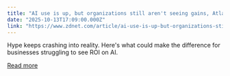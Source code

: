 ```yaml
---
title: "AI use is up, but organizations still aren't seeing gains, Atlassian study finds"
date: "2025-10-13T17:09:00.000Z"
link: "https://www.zdnet.com/article/ai-use-is-up-but-organizations-still-arent-seeing-gains-atlassian-study-finds/"
---
```


Hype keeps crashing into reality. Here's what could make the difference for businesses struggling to see ROI on AI.

[Read more](https://www.zdnet.com/article/ai-use-is-up-but-organizations-still-arent-seeing-gains-atlassian-study-finds/)
